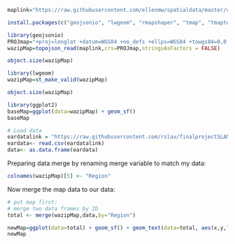 

```r
maplink="https://raw.githubusercontent.com/ellenmw/spatialdata/master/cb_2018_us_region_500k.json"
```

```r
install.packages(c("geojsonio", "lwgeom", "rmapshaper", "tmap", "tmaptools"))
```

```r
library(geojsonio)
PROJmap="+proj=longlat +datum=WGS84 +no_defs +ellps=WGS84 +towgs84=0,0,0"
wazipMap=topojson_read(maplink,crs=PROJmap,stringsAsFactors = FALSE)
```

```r
object.size(wazipMap)
```

```r
library(lwgeom)
wazipMap=st_make_valid(wazipMap)
```

```r
object.size(wazipMap)
```

```r
library(ggplot2)
baseMap=ggplot(data=wazipMap) + geom_sf()
baseMap
```

```r
# Load data
eardatalink = "https://raw.githubusercontent.com/rslav/finalprojectSLAM/master/eardata.csv"
eardata<- read.csv(eardatalink)
data<- as.data.frame(eardata)
```

Preparing data merge by renaming merge variable to match my data:
```r
colnames(wazipMap)[5] <- "Region"
```

Now merge the map data to our data:
```r
# put map first:
# merge two data frames by ID
total <- merge(wazipMap,data,by="Region")
```

```r
newMap=ggplot(data=total) + geom_sf() + geom_text(data=total, aes(x,y,label=Region))
newMap
```

